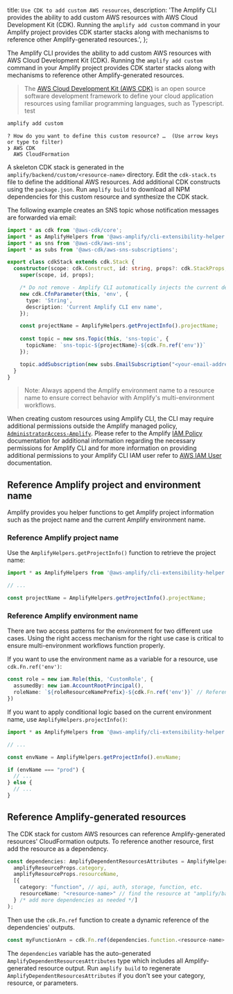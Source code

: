   title: `Use CDK to add custom AWS resources`,
  description: 'The Amplify CLI provides the ability to add custom AWS resources with AWS Cloud Development Kit (CDK). Running the `amplify add custom` command in your Amplify project provides CDK starter stacks along with mechanisms to reference other Amplify-generated resources.',
};

The Amplify CLI provides the ability to add custom AWS resources with AWS Cloud Development Kit (CDK). Running the `amplify add custom` command in your Amplify project provides CDK starter stacks along with mechanisms to reference other Amplify-generated resources.

> The [AWS Cloud Development Kit (AWS CDK)](https://docs.aws.amazon.com/cdk/latest/guide/home.html) is an open source software development framework to define your cloud application resources using familiar programming languages, such as Typescript.
test
```bash
amplify add custom
```
```console
? How do you want to define this custom resource? …  (Use arrow keys or type to filter)
❯ AWS CDK
  AWS CloudFormation
```

A skeleton CDK stack is generated in the `amplify/backend/custom/<resource-name>` directory. Edit the `cdk-stack.ts` file to define the additional AWS resources. Add additional CDK constructs using the `package.json`. Run `amplify build` to download all NPM dependencies for this custom resource and synthesize the CDK stack.

The following example creates an SNS topic whose notification messages are forwarded via email:

```ts
import * as cdk from '@aws-cdk/core';
import * as AmplifyHelpers from '@aws-amplify/cli-extensibility-helper';
import * as sns from '@aws-cdk/aws-sns';
import * as subs from '@aws-cdk/aws-sns-subscriptions';

export class cdkStack extends cdk.Stack {
  constructor(scope: cdk.Construct, id: string, props?: cdk.StackProps, amplifyResourceProps?: AmplifyHelpers.AmplifyResourceProps) {
    super(scope, id, props);

    /* Do not remove - Amplify CLI automatically injects the current deployment environment in this input parameter */
    new cdk.CfnParameter(this, 'env', {
      type: 'String',
      description: 'Current Amplify CLI env name',
    });

    const projectName = AmplifyHelpers.getProjectInfo().projectName;
    
    const topic = new sns.Topic(this, 'sns-topic', {
      topicName: `sns-topic-${projectName}-${cdk.Fn.ref('env')}`
    });

    topic.addSubscription(new subs.EmailSubscription("<your-email-address>"));
  }
}
```

> Note: Always append the Amplify environment name to a resource name to ensure correct behavior with Amplify's multi-environment workflows.

<Callout warning>

When creating custom resources using Amplify CLI, the CLI may require additional permissions outside the Amplify managed policy, [`AdministratorAccess-Amplify`](https://console.aws.amazon.com/iam/home#policies/arn:aws:iam::aws:policy/AdministratorAccess-Amplify).
Please refer to the Amplify [IAM Policy](/cli/reference/iam) documentation for additional information regarding the necessary permissions for Amplify CLI and for more information on providing additional permissions to your Amplify CLI IAM user refer to [AWS IAM User](https://docs.aws.amazon.com/IAM/latest/UserGuide/id_users_change-permissions.html#users_change_permissions-add-directly-console) documentation.

</Callout>

## Reference Amplify project and environment name

Amplify provides you helper functions to get Amplify project information such as the project name and the current Amplify environment name.

### Reference Amplify project name

Use the `AmplifyHelpers.getProjectInfo()` function to retrieve the project name:

```ts
import * as AmplifyHelpers from '@aws-amplify/cli-extensibility-helper';

// ...

const projectName = AmplifyHelpers.getProjectInfo().projectName;
```

### Reference Amplify environment name

There are two access patterns for the environment for two different use cases. Using the right access mechanism for the right use case is critical to ensure multi-environment workflows function properly.

If you want to use the environment name as a variable for a resource, use `cdk.Fn.ref('env')`:

```ts
const role = new iam.Role(this, 'CustomRole', {
  assumedBy: new iam.AccountRootPrincipal(),
  roleName: `${roleResourceNamePrefix}-${cdk.Fn.ref('env')}` // Reference to Amplify "env" name
})
```

If you want to apply conditional logic based on the current environment name, use `AmplifyHelpers.projectInfo()`:

```ts
import * as AmplifyHelpers from '@aws-amplify/cli-extensibility-helper';

// ...

const envName = AmplifyHelpers.getProjectInfo().envName;

if (envName === "prod") {
  // ...
} else {
  // ...
}
```

## Reference Amplify-generated resources

The CDK stack for custom AWS resources can reference Amplify-generated resources' CloudFormation outputs. To reference another resource, first add the resource as a dependency.

```ts
const dependencies: AmplifyDependentResourcesAttributes = AmplifyHelpers.addResourceDependency(this,
  amplifyResourceProps.category,
  amplifyResourceProps.resourceName,
  [{
    category: "function", // api, auth, storage, function, etc.
    resourceName: "<resource-name>" // find the resource at "amplify/backend/<category>/<resourceName>"
  } /* add more dependencies as needed */] 
);
```

Then use the `cdk.Fn.ref` function to create a dynamic reference of the dependencies' outputs.

```ts
const myFunctionArn = cdk.Fn.ref(dependencies.function.<resource-name>.Arn)
```

The `dependencies` variable has the auto-generated `AmplifyDependentResourcesAttributes` type which includes all Amplify-generated resource output. Run `amplify build` to regenerate `AmplifyDependentResourcesAttributes` if you don't see your category, resource, or parameters.
